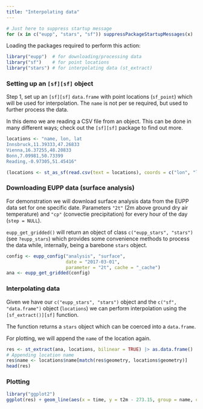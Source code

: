 ```yaml
---
title: "Interpolating data"
---
```


```r
# Just here to suppress startup message
for (x in c("eupp", "stars", "sf")) suppressPackageStartupMessages(x)
```


Loading the packages required to perform this action:

```r
library("eupp")  # for downloading/processing data
library("sf")    # for point locations
library("stars") # for interpolating data (st_extract)
```

### Setting up an `[sf][sf]` object

Step 1, set up an `[sf][sf]` `data.frame` with point locations (`sf_point`)
which will be used for interpolation. The `name` is not per se required,
but used to further process the data.

In this demo we are reading a CSV file from an object. This can be done
in many different ways; check out the `[sf][sf]` package to find out more.

```r
locations <- "name, lon, lat
Innsbruck,11.39333,47.26833
Vienna,16.37255,48.20833
Bonn,7.09981,50.73399
Reading,-0.97305,51.45416"

(locations <- st_as_sf(read.csv(text = locations), coords = c("lon", "lat")))
```

### Downloading EUPP data (surface analysis)

For demonstration we will download surface analysis data from the
EUPP data set for one specific date. Parameters `"2t"` (2m above
ground dry air temperature) and `"cp"` (convectie precipitation) for
every hour of the day (`step = NULL`).

`eupp_get_gridded()` will return an object of class `c("eupp_stars", "stars")`
(see `?eupp_stars`) which provides some convenience methods to process the
data while, internally, being a barebone `stars` object.


```r
config <- eupp_config("analysis", "surface",
                      date = "2017-03-01",
                      parameter = "2t", cache = "_cache")
ana <- eupp_get_gridded(config)
```

### Interpolating data

Given we have our `c("eupp_stars", "stars")` object and the
`c("sf", "data.frame")` object (`locations`) we can perform
interpolation using the `[sf_extract()][sf]` function.

The function returns a `stars` object which can be coerced
into a `data.frame`.

For plotting, we will append the `name` of the location again.

```r
res <- st_extract(ana, locations, bilinear = TRUE) |> as.data.frame()
# Appending location name
res$name <- locations$name[match(res$geometry, locations$geometry)]
head(res)
```

### Plotting

```r
library("ggplot2")
ggplot(res) + geom_line(aes(x = time, y = t2m - 273.15, group = name, colour = name))
```


[sf]: https://cran.r-project.org/package=sf
